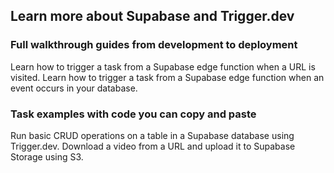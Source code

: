 ## Learn more about Supabase and Trigger.dev

### Full walkthrough guides from development to deployment

<CardGroup cols={2}>
  <Card
    title="Edge function hello world"
    icon="bolt"
    href="/guides/frameworks/supabase-edge-functions-basic"
  >
    Learn how to trigger a task from a Supabase edge function when a URL is visited.
  </Card>
  <Card
    title="Edge function database webhooks"
    icon="bolt"
    href="/guides/frameworks/supabase-edge-functions-database-webhooks"
  >
    Learn how to trigger a task from a Supabase edge function when an event occurs in your database.
  </Card>
</CardGroup>

### Task examples with code you can copy and paste

<CardGroup cols={2}>
  <Card
    title="Supabase database operations"
    icon="bolt"
    href="/guides/examples/supabase-database-operations"
  >
    Run basic CRUD operations on a table in a Supabase database using Trigger.dev.
  </Card>
  <Card title="Supabase Storage upload" icon="bolt" href="/guides/examples/supabase-storage-upload">
    Download a video from a URL and upload it to Supabase Storage using S3.
  </Card>
</CardGroup>
